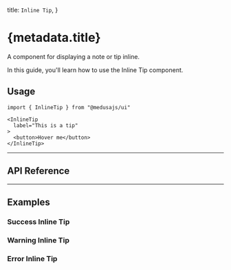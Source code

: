 
  title: `Inline Tip`,
}

# {metadata.title}

A component for displaying a note or tip inline.

In this guide, you'll learn how to use the Inline Tip component.

<ComponentExample name="inline-tip-demo" />

## Usage

```tsx
import { InlineTip } from "@medusajs/ui"
```

```tsx
<InlineTip
  label="This is a tip"
>
  <button>Hover me</button>
</InlineTip>
```

---

## API Reference

<ComponentReference mainComponent="InlineTip" />

---

## Examples

### Success Inline Tip

<ComponentExample name="inline-tip-success" />

### Warning Inline Tip

<ComponentExample name="inline-tip-warning" />

### Error Inline Tip

<ComponentExample name="inline-tip-error" hideFeedback />
